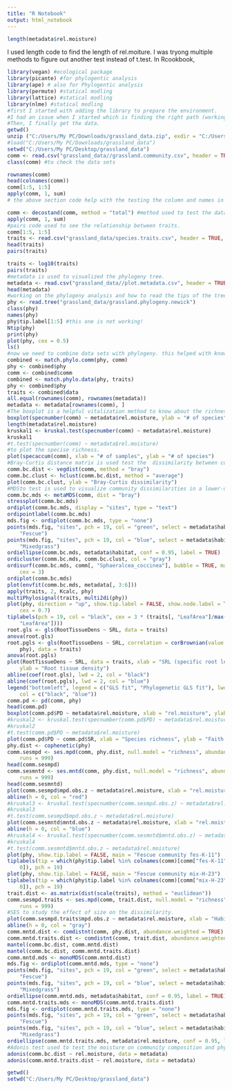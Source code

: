 ---
title: "R Notebook"
output: html_notebook
---
```{r}
length(metadata$rel.moisture)
```
I used length code to find the length of rel.moiture. I was tryong multiple methods to figure out another test instead of t.test. In Rcookbook, 

```{r}
library(vegan) #ecological package
library(picante) #for phylogentic analysis
library(ape) # also for Phylogentic analysis
library(permute) #statical modling
library(lattice) #statical modling
library(nlme) #statical modling
#first I started with adding the library to prepare the environment. 
#I had an issue when I started which is finding the right path (working directory) for the assignment. As a result, I though that I need to unzip the file, so the program can find the file. 
#Then, I finally get the data. 
getwd()
unzip ("C:/Users/My PC/Downloads/grassland_data.zip", exdir = "C:/Users/My PC/Downloads/grassland_data")
#load("C:/Users/My PC/Downloads/grassland_data")
setwd("C:/Users/My PC/Desktop/grassland_data")
comm <- read.csv("grassland_data//grassland.community.csv", header = TRUE, row.names = 1)
class(comm) #to check the data sets 

rownames(comm)
head(colnames(comm))
comm[1:5, 1:5]
apply(comm, 1, sum)
# the above section code help with the testing the column and names in the data. this gave a summary of the data. we also can use summary tool for the same purpose. 

comm <- decostand(comm, method = "total") #method used to test the data standardization.
apply(comm, 1, sum)
#pairs code used to see the relationship between traits. 
comm[1:5, 1:5]
traits <- read.csv("grassland_data/species.traits.csv", header = TRUE, row.names = 1)
head(traits)
pairs(traits)

traits <- log10(traits)
pairs(traits)
#metadata is used to visualized the phylogeny tree. 
metadata <- read.csv("grassland_data//plot.metadata.csv", header = TRUE, row.names = 1)
head(metadata)
#working on the phylogeny analysis and how to read the tips of the tree and how is in the tip of the tree.
phy <- read.tree("grassland_data/grassland.phylogeny.newick")
class(phy)
names(phy)
phy$tip.label[1:5] #this one is not working!
Ntip(phy)
print(phy)
plot(phy, cex = 0.5)
ls()
#now we need to combine data sets with phylogeny. this helped with knowing the position of the species in the tree with their abundance.  
combined <- match.phylo.comm(phy, comm)
phy <- combined$phy
comm <- combined$comm
combined <- match.phylo.data(phy, traits)
phy <- combined$phy
traits <- combined$data
all.equal(rownames(comm), rownames(metadata))
metadata <- metadata[rownames(comm), ]
#The boxplot is a helpful vitalization method to know about the richness of the species in their enviroments in different moisture level. I used t.test first to determine the the difference between species richness and moisture. but t.test did not work, i think because the differen in the data size. Therfor, I used one-way ANOVA which is the nonparametric version kruskal.test. this test foud in page 268 ch11 in Rcookbook. the reults of this test are chi-squared = 8.5251, df = 2, p-value = 0.01409. the p-value results is below 0.05, which means a significant difference in species richness.   
boxplot(specnumber(comm) ~ metadata$rel.moisture, ylab = "# of species")
length(metadata$rel.moisture)
kruskal1 <- kruskal.test(specnumber(comm) ~ metadata$rel.moisture)
kruskal1
#t.test(specnumber(comm) ~ metadata$rel.moisture)
#to plot the specise richness. 
plot(specaccum(comm), xlab = "# of samples", ylab = "# of species")
#Bray-Curtis distance matrix is used test the  dissimilarity between communities based on species composition. 
comm.bc.dist <- vegdist(comm, method = "bray")
comm.bc.clust <- hclust(comm.bc.dist, method = "average")
plot(comm.bc.clust, ylab = "Bray-Curtis dissimilarity")
#MDSto test is used to visualize community dissimilarities in a lower-dimensional space. different colors were used to help with showing each type. 
comm.bc.mds <- metaMDS(comm, dist = "bray")
stressplot(comm.bc.mds)
ordiplot(comm.bc.mds, display = "sites", type = "text")
ordipointlabel(comm.bc.mds)
mds.fig <- ordiplot(comm.bc.mds, type = "none")
points(mds.fig, "sites", pch = 19, col = "green", select = metadata$habitat == 
    "Fescue")
points(mds.fig, "sites", pch = 19, col = "blue", select = metadata$habitat == 
    "Mixedgrass")
ordiellipse(comm.bc.mds, metadata$habitat, conf = 0.95, label = TRUE)
ordicluster(comm.bc.mds, comm.bc.clust, col = "gray")
ordisurf(comm.bc.mds, comm[, "Sphaeralcea_coccinea"], bubble = TRUE, main = "Sphaeralcea coccinea abundance", 
    cex = 3)
ordiplot(comm.bc.mds)
plot(envfit(comm.bc.mds, metadata[, 3:6]))
apply(traits, 2, Kcalc, phy)
multiPhylosignal(traits, multi2di(phy))
plot(phy, direction = "up", show.tip.label = FALSE, show.node.label = TRUE, 
    cex = 0.7)
tiplabels(pch = 19, col = "black", cex = 3 * (traits[, "LeafArea"]/max(traits[, 
    "LeafArea"])))
root.gls <- gls(RootTissueDens ~ SRL, data = traits)
anova(root.gls)
root.pgls <- gls(RootTissueDens ~ SRL, correlation = corBrownian(value = 1, 
    phy), data = traits)
anova(root.pgls)
plot(RootTissueDens ~ SRL, data = traits, xlab = "SRL (specific root length)", 
    ylab = "Root tissue density")
abline(coef(root.gls), lwd = 2, col = "black")
abline(coef(root.pgls), lwd = 2, col = "blue")
legend("bottomleft", legend = c("GLS fit", "Phylogenetic GLS fit"), lwd = 2, 
    col = c("black", "blue"))
comm.pd <- pd(comm, phy)
head(comm.pd)
boxplot(comm.pd$PD ~ metadata$rel.moisture, xlab = "rel.moisture", ylab = "Faith's PD")
#kruskal2 <- kruskal.test(specnumber(comm.pd$PD) ~ metadata$rel.moisture)
#kruskal2
#t.test(comm.pd$PD ~ metadata$rel.moisture)
plot(comm.pd$PD ~ comm.pd$SR, xlab = "Species richness", ylab = "Faith's PD")
phy.dist <- cophenetic(phy)
comm.sesmpd <- ses.mpd(comm, phy.dist, null.model = "richness", abundance.weighted = FALSE, 
    runs = 999)
head(comm.sesmpd)
comm.sesmntd <- ses.mntd(comm, phy.dist, null.model = "richness", abundance.weighted = FALSE, 
    runs = 999)
head(comm.sesmntd)
plot(comm.sesmpd$mpd.obs.z ~ metadata$rel.moisture, xlab = "rel.moisture", ylab = "SES(MPD)")
abline(h = 0, col = "red")
#kruskal3 <- kruskal.test(specnumber(comm.sesmpd.obs.z) ~ metadata$rel.moisture)
#kruskal3
#t.test(comm.sesmpd$mpd.obs.z ~ metadata$rel.moisture)
plot(comm.sesmntd$mntd.obs.z ~ metadata$rel.moisture, xlab = "rel.moisture", ylab = "SES(MNTD)")
abline(h = 0, col = "blue")
#kruskal4 <- kruskal.test(specnumber(comm.sesmntd$mntd.obs.z) ~ metadata$rel.moisture)
#kruskal4
#t.test(comm.sesmntd$mntd.obs.z ~ metadata$rel.moisture)
plot(phy, show.tip.label = FALSE, main = "Fescue community fes-K-11")
tiplabels(tip = which(phy$tip.label %in% colnames(comm)[comm["fes-K-11", ] > 
    0]), pch = 19)
plot(phy, show.tip.label = FALSE, main = "Fescue community mix-H-23")
tiplabels(tip = which(phy$tip.label %in% colnames(comm)[comm["mix-H-23", ] > 
    0]), pch = 19)
trait.dist <- as.matrix(dist(scale(traits), method = "euclidean"))
comm.sesmpd.traits <- ses.mpd(comm, trait.dist, null.model = "richness", abundance.weighted = FALSE, 
    runs = 999)
#SES to study the effect of size on the dissimilarity. 
plot(comm.sesmpd.traits$mpd.obs.z ~ metadata$rel.moisture, xlab = "Habitat", ylab = "Trait SES(MPD)")
abline(h = 0, col = "gray")
comm.mntd.dist <- comdistnt(comm, phy.dist, abundance.weighted = TRUE)
comm.mntd.traits.dist <- comdistnt(comm, trait.dist, abundance.weighted = TRUE)
mantel(comm.bc.dist, comm.mntd.dist)
mantel(comm.bc.dist, comm.mntd.traits.dist)
comm.mntd.mds <- monoMDS(comm.mntd.dist)
mds.fig <- ordiplot(comm.mntd.mds, type = "none")
points(mds.fig, "sites", pch = 19, col = "green", select = metadata$habitat == 
    "Fescue")
points(mds.fig, "sites", pch = 19, col = "blue", select = metadata$habitat == 
    "Mixedgrass")
ordiellipse(comm.mntd.mds, metadata$habitat, conf = 0.95, label = TRUE)
comm.mntd.traits.mds <- monoMDS(comm.mntd.traits.dist)
mds.fig <- ordiplot(comm.mntd.traits.mds, type = "none")
points(mds.fig, "sites", pch = 19, col = "green", select = metadata$habitat == 
    "Fescue")
points(mds.fig, "sites", pch = 19, col = "blue", select = metadata$habitat == 
    "Mixedgrass")
ordiellipse(comm.mntd.traits.mds, metadata$rel.moisture, conf = 0.95, label = TRUE)
#Adonis test used to test the moisture on community composition and phylogeny. 
adonis(comm.bc.dist ~ rel.moisture, data = metadata)
adonis(comm.mntd.traits.dist ~ rel.moisture, data = metadata)
```
```{r}
getwd()
setwd("C:/Users/My PC/Desktop/grassland_data")
```
